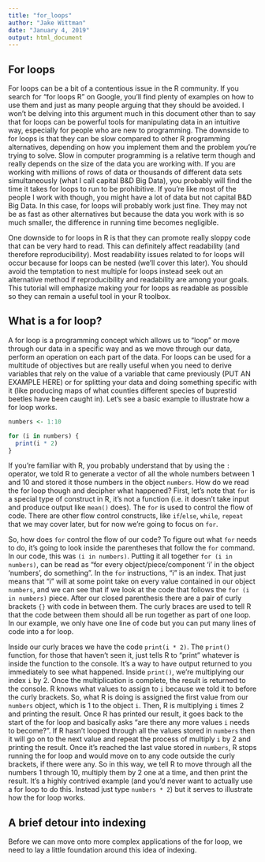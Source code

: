 ```yaml
---
title: "for_loops"
author: "Jake Wittman"
date: "January 4, 2019"
output: html_document
---
```


## For loops

For loops can be a bit of a contentious issue in the R community. If you search for "for loops R" on Google, you'll find plenty of examples on how to use them and just as many people arguing that they should be avoided. I won't be delving into this argument much in this document other than to say that for loops can be powerful tools for manipulating data in an intuitive way, especially for people who are new to programming. The downside to for loops is that they can be slow compared to other R programming alternatives, depending on how you implement them and the problem you're trying to solve. Slow in computer programming is a relative term though and really depends on the size of the data you are working with. If you are working with millions of rows of data or thousands of different data sets simultaneously (what I call capital B&D Big Data), you probably will find the time it takes for loops to run to be prohibitive. If you're like most of the people I work with though, you might have a lot of data but not capital B&D Big Data. In this case, for loops will probably work just fine. They may not be as fast as other alternatives but because the data you work with is so much smaller, the difference in running time becomes negligible. 

One downside to for loops in R is that they can promote really sloppy code that can be very hard to read. This can definitely affect readability (and therefore reproducibility). Most readability issues related to for loops will occur because for loops can be nested (we'll cover this later). You should avoid the temptation to nest multiple for loops instead seek out an alternative method if reproducibility and readability are among your goals. This tutorial will emphasize making your for loops as readable as possible so they can remain a useful tool in your R toolbox.

## What is a for loop?

A for loop is a programming concept which allows us to "loop" or move through our data in a specific way and as we move through our data, perform an operation on each part of the data. For loops can be used for a multitude of objectives but are really useful when you need to derive variables that rely on the value of a variable that came previously (PUT AN EXAMPLE HERE) or for splitting your data and doing something specific with it (like producing maps of what counties different species of buprestid beetles have been caught in). Let's see a basic example to illustrate how a for loop works.

```r
numbers <- 1:10

for (i in numbers) {
  print(i * 2)
}
```

If you're familiar with R, you probably understand that by using the `:` operator, we told R to generate a vector of all the whole numbers between 1 and 10 and stored it those numbers in the object `numbers`. How do we read the for loop though and decipher what happened? First, let's note that `for` is a special type of construct in R, it's not a function (i.e. it doesn't take input and produce output like `mean()` does). The `for` is used to control the flow of code. There are other flow control constructs, like `if`/`else`, `while`, `repeat` that we may cover later, but for now we're going to focus on `for`. 

So, how does `for` control the flow of our code? To figure out what `for` needs to do, it's going to look inside the parentheses that follow the `for` command. In our code, this was `(i in numbers)`. Putting it all together `for (i in numbers)`, can be read as "for every object/piece/component 'i' in the object 'numbers', do something". In the `for` instructions, "i" is an index. That just means that "i" will at some point take on every value contained in our object `numbers`, and we can see that if we look at the code that follows the `for (i in numbers)` piece. After our closed parenthesis there are a pair of curly brackets `{}` with code in between them. The curly braces are used to tell R that the code between them should all be run together as part of one loop. In our example, we only have one line of code but you can put many lines of code into a for loop. 

Inside our curly braces we have the code `print(i * 2)`. The `print()` function, for those that haven't seen it, just tells R to "print" whatever is inside the function to the console. It's a way to have output returned to you immediately to see what happened. Inside `print()`, we're multiplying our index `i` by 2. Once the multiplication is complete, the result is returned to the console. R knows what values to assign to `i` because we told it to before the curly brackets. So, what R is doing is assigned the first value from our `numbers` object, which is 1 to the object `i`. Then, R is multiplying `i` times 2 and printing the result. Once R has printed our result, it goes back to the start of the for loop and basically asks "are there any more values `i` needs to become?". If R hasn't looped through all the values stored in `numbers` then it will go on to the next value and repeat the process of multiply `i` by 2 and printing the result. Once it's reached the last value stored in `numbers`, R stops running the for loop and would move on to any code outside the curly brackets, if there were any. So in this way, we tell R to move through all the numbers 1 through 10, multiply them by 2 one at a time, and then print the result. It's a highly contrived example (and you'd never want to actually use a for loop to do this. Instead just type `numbers * 2`) but it serves to illustrate how the for loop works.

## A brief detour into indexing

Before we can move onto more complex applications of the for loop, we need to lay a little foundation around this idea of indexing. 